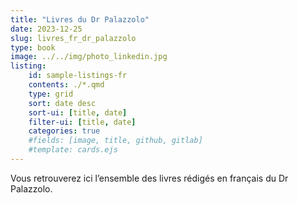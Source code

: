 ```yaml
---
title: "Livres du Dr Palazzolo"
date: 2023-12-25
slug: livres_fr_dr_palazzolo
type: book
image: ../../img/photo_linkedin.jpg
listing:
    id: sample-listings-fr
    contents: ./*.qmd
    type: grid
    sort: date desc
    sort-ui: [title, date]
    filter-ui: [title, date]
    categories: true
    #fields: [image, title, github, gitlab]
    #template: cards.ejs
---
```


Vous retrouverez ici l'ensemble des livres rédigés en français du Dr Palazzolo.

::: {#sample-listings-fr}
:::

